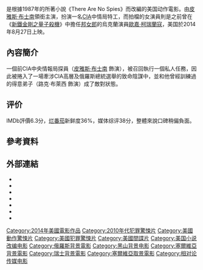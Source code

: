 {{noteTA
|G1=Show
|G2=Movie
|1=zh-cn:谍影特工;zh-hk:諜網暗戰;zh-tw:特務交鋒;
}}
{{Infobox film
|片名        = 谍影特工
|電影原名    = ''The November Man''
|圖像        = The November Man Poster.jpg
|圖像說明    = 電影海報
|導演        = {{link-en|羅渣·當奴臣|Roger Donaldson}}
|監製        = Beau St. Clair<br />[[皮尔斯·布鲁斯南|皮尔斯·布鲁斯南]]<br />Sriram Das
|劇本        = Michael Finch<br />Karl Gajdusek
|原著        = {{based on|''There Are No Spies''|Bill Granger}}
|主演        = [[皮尔斯·布鲁斯南|皮尔斯·布鲁斯南]]<br />[[路克·布萊西|路克·布萊西]]<br />[[歐嘉·柯瑞蘭寇|歐嘉·柯瑞蘭寇]]<br />[[伊麗莎·泰勒|伊麗莎·泰勒]]<br />[[Caterina_Scorsone|Caterina Scorsone]]<br />[[Bill_Smitrovich|Bill Smitrovich]]<br />[[Will_Patton|Will Patton]]
|配樂        = [[Marco_Beltrami|Marco Beltrami]]
|攝影        = Romain Lacourbas
|剪輯        = John Gilbert
|製片商      = Irish DreamTime<br />SPD Films
|發行商      = [[相對論傳媒|相對論傳媒]]
|上映日期    = {{Film date|2014|08|27|美國|2014|10|9|香港|2014|11|28|臺灣<ref name="atmovie-22402157">{{Cite web |url=http://www.atmovies.com.tw/movie/fnen22402157/ |title=存档副本 |access-date=2015-02-04 |archive-date=2016-03-11 |archive-url=https://web.archive.org/web/20160311112532/http://www.atmovies.com.tw/movie/fnen22402157/ |dead-url=no }}</ref>|2015|03|04|中國大陸}}
|片長        = 108分鐘<!--戲劇運行：107:55--><ref>{{cite web | url=http://www.bbfc.co.uk/releases/november-man-film | title=''THE NOVEMBER MAN'' (15) | work=[[British_Board_of_Film_Classification|British Board of Film Classification]] | date=2014年9月17日 | accessdate=2014年9月17日 | archive-date=2020年8月4日 | archive-url=https://web.archive.org/web/20200804055352/https://www.bbfc.co.uk/releases/november-man-film | dead-url=no }}</ref>
|產地        = {{美國}}
|語言        = 英語
|預算        = [[US$|美元]]15,000,000<ref>{{cite web|url=http://www.the-numbers.com/movie/November-Man-The#tab=summary|title=The November Man - The Numbers|accessdate=2014-08-31|archive-date=2020-06-25|archive-url=https://web.archive.org/web/20200625221321/https://www.the-numbers.com/movie/November-Man-The#tab=summary|dead-url=no}}</ref>
|票房        = US$23,200,000<ref name="BOM">{{cite web|title=The November Man (2014) - Box Office Mojo|url=http://www.boxofficemojo.com/movies/?id=novemberman.htm|date=2014年8月27日|accessdate=2014年9月15日|archive-date=2019年7月25日|archive-url=https://web.archive.org/web/20190725184656/https://www.boxofficemojo.com/movies/?id=novemberman.htm|dead-url=no}}</ref>
|中國大陸片名= 谍影特工
|香港片名    = 諜網暗戰
|台灣片名    = 特務交鋒<ref name="atmovie-22402157"/><br>舊譯：諜海無間
}}

{{作品名稱|name=''The November Man''|hk=諜網暗戰|tw=特務交鋒|cn=谍影特工}}是根據1987年的{{tsl|en|Bill Granger (author)|Bill Granger}}所著小說《There Are No Spies》而改編的美国动作電影。由[[皮雅斯·布士南|皮雅斯·布士南]]領銜主演，扮演一名[[CIA|CIA]]中情局特工，而拍檔的女演員則是之前曾在《[[新鐵金剛之量子殺機|新鐵金剛之量子殺機]]》中擔任[[邦女郎|邦女郎]]的烏克蘭演員[[歐嘉·柯瑞蘭寇|歐嘉·柯瑞蘭寇]]，美国於2014年8月27日上映。

== 內容簡介 ==
一個前CIA中央情報局探員（[[皮雅斯·布士南|皮雅斯·布士南]] 飾演），被召回執行一個私人任務，因此被捲入了一場牽涉CIA高層及俄羅斯總統選舉的致命陰謀中，並和他曾經訓練過的得意弟子（路克·布萊西 飾演）成了敵對狀態。

== 评价 ==
IMDb評價6.3分，[[烂番茄|烂番茄]]新鲜度36%，媒体综评38分，整體來說口碑稍偏負面。

== 參考資料 ==
{{reflist|2}}

== 外部連結 ==
* {{Official website|http://www.thenovemberman.com}}
* {{IMDb title|2402157|諜網暗戰}}
* {{rotten-tomatoes|id=the_november_man|title=諜網暗戰}}
* {{metacritic film|id=/the-november-man|title=諜網暗戰}}
* {{mojo title|id=novemberman|tltle=諜網暗戰}}
* {{amg movie|id=595495}}
* {{YouTube|user=NovemberManFilm|諜網暗戰}}

[[Category:2014年美國電影作品|Category:2014年美國電影作品]]
[[Category:2010年代犯罪驚悚片|Category:2010年代犯罪驚悚片]]
[[Category:美國動作驚悚片|Category:美國動作驚悚片]]
[[Category:美國犯罪驚悚片|Category:美國犯罪驚悚片]]
[[Category:美國間諜片|Category:美國間諜片]]
[[Category:美国小说改编电影|Category:美国小说改编电影]]
[[Category:俄羅斯背景電影|Category:俄羅斯背景電影]]
[[Category:黑山背景电影|Category:黑山背景电影]]
[[Category:塞爾維亞背景電影|Category:塞爾維亞背景電影]]
[[Category:瑞士背景電影|Category:瑞士背景電影]]
[[Category:塞爾維亞取景電影|Category:塞爾維亞取景電影]]
[[Category:相对论传媒电影|Category:相对论传媒电影]]